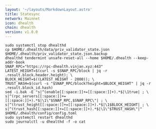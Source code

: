 ```yaml
---
layout: '~/layouts/MarkdownLayout.astro'
title: Statesync
network: Mainnet
icon: dhealth
chain: dhealth
version: v1.0.0
---
```


```
sudo systemctl stop dhealthd
cp $HOME/.dhealth/data/priv_validator_state.json $HOME/.dhealth/priv_validator_state.json.backup
dhealthd tendermint unsafe-reset-all --home $HOME/.dhealth --keep-addr-book
SNAP_RPC="https://rpc-dhealth.vinjan.xyz:443"
LATEST_HEIGHT=$(curl -s $SNAP_RPC/block | jq -r .result.block.header.height); \
BLOCK_HEIGHT=$((LATEST_HEIGHT - 2000)); \
TRUST_HASH=$(curl -s "$SNAP_RPC/block?height=$BLOCK_HEIGHT" | jq -r .result.block_id.hash)
sed -i.bak -E "s|^(enable[[:space:]]+=[[:space:]]+).*$|\1true| ; \
s|^(rpc_servers[[:space:]]+=[[:space:]]+).*$|\1\"$SNAP_RPC,$SNAP_RPC\"| ; \
s|^(trust_height[[:space:]]+=[[:space:]]+).*$|\1$BLOCK_HEIGHT| ; \
s|^(trust_hash[[:space:]]+=[[:space:]]+).*$|\1\"$TRUST_HASH\"|" $HOME/.dhealth/config/config.toml
sudo systemctl restart dhealthd
sudo journalctl -u dhealthd -f -o cat
```
